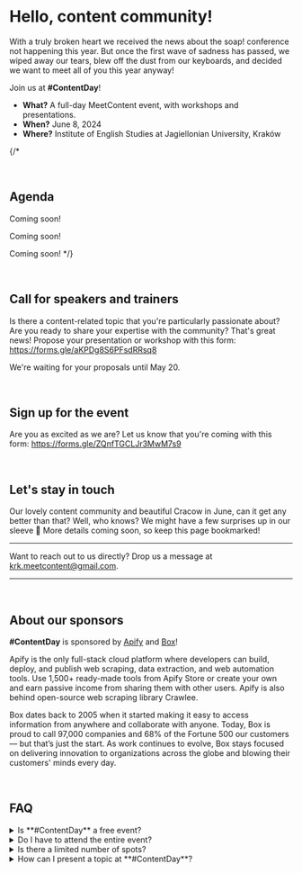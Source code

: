 # Hello, content community!

With a truly broken heart we received the news about the soap! conference not
happening this year. But once the first wave of sadness has passed, we wiped
away our tears, blew off the dust from our keyboards, and decided we want to
meet all of you this year anyway!

Join us at **#ContentDay**!

- **What?** A full-day MeetContent event, with workshops and presentations.
- **When?** June 8, 2024 
- **Where?** Institute of English Studies at Jagiellonian University, Kraków

{/* 

<br/>

## Agenda


<Tabs>
  <TabItem
    value="presentations"
    label="Presentations"
    default
  >

Coming soon!

  </TabItem>
  <TabItem
    value="workshops"
    label="Workshops"
  >

Coming soon!

  </TabItem>
</Tabs> 

Coming soon!
*/}

<br/>

## Call for speakers and trainers

Is there a content-related topic that you're particularly passionate about? Are
you ready to share your expertise with the community? That's great news! Propose
your presentation or workshop with this form: https://forms.gle/aKPDg8S6PFsdRRsq8

We're waiting for your proposals until May 20.

<br/>

## Sign up for the event

Are you as excited as we are? Let us know that you're coming with this form: https://forms.gle/ZQnfTGCLJr3MwM7s9

<br/>

## Let's stay in touch

Our lovely content community and beautiful Cracow in June, can it get any better than
that? Well, who knows? We might have a few surprises up in our sleeve 🤫
More details coming soon, so keep this page bookmarked!

<hr/>

Want to reach out to us directly? Drop us a message at krk.meetcontent@gmail.com.

<hr/>
<br/>

## About our sponsors

**#ContentDay** is sponsored by [Apify](https://apify.com/) and [Box](https://www.box.com)!

Apify is the only full-stack cloud platform where developers can build, deploy, 
and publish web scraping, data extraction, and web automation tools. Use 1,500+ 
ready-made tools from Apify Store or create your own and earn passive income from 
sharing them with other users. Apify is also behind open-source web scraping library Crawlee.

Box dates back to 2005 when it started making it easy to access information from
anywhere and collaborate with anyone. Today, Box is proud to call 97,000
companies and 68% of the Fortune 500 our customers — but that’s just the start.
As work continues to evolve, Box stays focused on delivering innovation to
organizations across the globe and blowing their customers' minds every day.

<br/>

## FAQ

<details>
  <summary>Is **#ContentDay** a free event?</summary>
  <div>
    Yes! The event is completely free of charge but requires registration.
  </div>
</details>

<details>
  <summary>Do I have to attend the entire event?</summary>
  <div>
    **#ContentDay** consists of two parts: 
    - workshops in the morning, 
    - presentations in the afternoon. 

    You can participate in both parts or only one of them.
    Just remember to register!
  </div>
</details>

<details>
  <summary>Is there a limited number of spots?</summary>
  <div>
     For workshops, the number of spots is limited and on a first-come, first-serve basis.
     The registration will open as soon as we announce the agenda.
  </div>
</details>

<details>
  <summary>How can I present a topic at **#ContentDay**?</summary>
  <div>
    We'd love to hear from you, [use this form to propose a presentation or a
    workshop](https://forms.gle/aKPDg8S6PFsdRRsq8).
  </div>
</details>